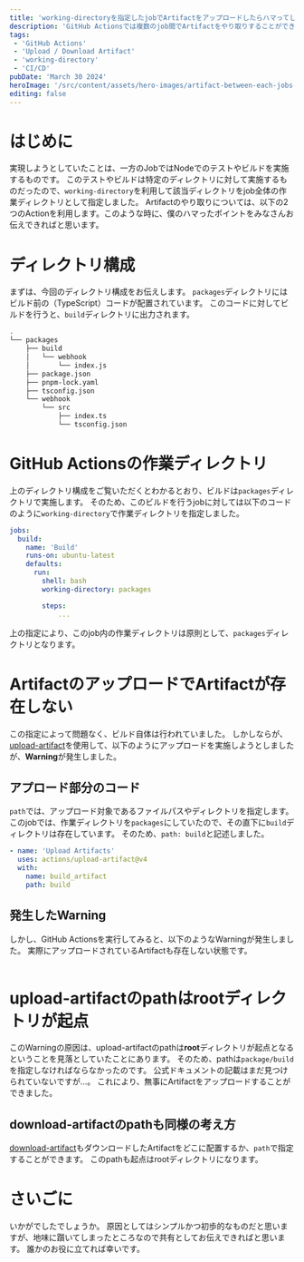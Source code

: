 ```yaml
---
title: 'working-directoryを指定したjobでArtifactをアップロードしたらハマってしまいました'
description: 'GitHub Actionsでは複数のjob間でArtifactをやり取りすることができます。一方のjobでは、working-directoryを指定していました。その中でArtifactをアップロードしようとした際のハマりポイントを記載します。'
tags:
 - 'GitHub Actions'
 - 'Upload / Download Artifact'
 - 'working-directory'
 - 'CI/CD'
pubDate: 'March 30 2024'
heroImage: '/src/content/assets/hero-images/artifact-between-each-jobs-github-actions.png'
editing: false
---
```



# はじめに
実現しようとしていたことは、一方のJobではNodeでのテストやビルドを実施するものです。
このテストやビルドは特定のディレクトリに対して実施するものだったので、`working-directory`を利用して該当ディレクトリをjob全体の作業ディレクトリとして指定しました。
Artifactのやり取りについては、以下の2つのActionを利用します。このような時に、僕のハマったポイントをみなさんお伝えできればと思います。

# ディレクトリ構成
まずは、今回のディレクトリ構成をお伝えします。
`packages`ディレクトリにはビルド前の（TypeScript）コードが配置されています。
このコードに対してビルドを行うと、`build`ディレクトリに出力されます。

```bash
.
└── packages
    ├── build
    │   └── webhook
    │       └── index.js
    ├── package.json
    ├── pnpm-lock.yaml
    ├── tsconfig.json
    └── webhook
        └── src
            ├── index.ts
            └── tsconfig.json
```

# GitHub Actionsの作業ディレクトリ
上のディレクトリ構成をご覧いただくとわかるとおり、ビルドは`packages`ディレクトリで実施します。
そのため、このビルドを行うjobに対しては以下のコードのように`working-directory`で作業ディレクトリを指定しました。

```yaml
jobs:
  build:
    name: 'Build'
    runs-on: ubuntu-latest
    defaults:
      run:
        shell: bash
        working-directory: packages

		steps:
			...
```

上の指定により、このjob内の作業ディレクトリは原則として、`packages`ディレクトリとなります。

# ArtifactのアップロードでArtifactが存在しない
この指定によって問題なく、ビルド自体は行われていました。
しかしならが、[upload-artifact](https://github.com/actions/upload-artifact)を使用して、以下のようにアップロードを実施しようとしましたが、**Warning**が発生しました。

## アプロード部分のコード
`path`では、アップロード対象であるファイルパスやディレクトリを指定します。
このjobでは、作業ディレクトリを`packages`にしていたので、その直下に`build`ディレクトリは存在しています。
そのため、`path: build`と記述しました。

```yaml
- name: 'Upload Artifacts'
  uses: actions/upload-artifact@v4
  with:
    name: build_artifact
    path: build
```

## 発生したWarning
しかし、GitHub Actionsを実行してみると、以下のようなWarningが発生しました。
実際にアップロードされているArtifactも存在しない状態です。

<div className="flex justify-center">
	<Image class="border rounded-xl my-5" src={artifactUploadWarningImage} alt="" />
</div>

# upload-artifactのpathはrootディレクトリが起点
このWarningの原因は、upload-artifactのpathは**root**ディレクトリが起点となるということを見落としていたことにあります。
そのため、pathは`package/build`を指定しなければならなかったのです。
公式ドキュメントの記載はまだ見つけられていないですが…。
これにより、無事にArtifactをアップロードすることができました。

## download-artifactのpathも同様の考え方
[download-artifact](https://github.com/actions/download-artifact)もダウンロードしたArtifactをどこに配置するか、`path`で指定することができます。
このpathも起点はrootディレクトリになります。

# さいごに
いかがでしたでしょうか。
原因としてはシンプルかつ初歩的なものだと思いますが、地味に躓いてしまったところなので共有としてお伝えできればと思います。
誰かのお役に立てれば幸いです。
